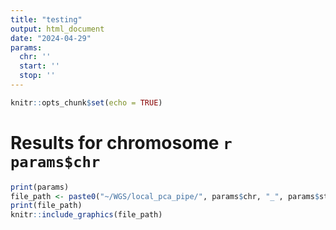 ```yaml
---
title: "testing"
output: html_document
date: "2024-04-29"
params:
  chr: ''
  start: ''
  stop: ''
---
```


```r
knitr::opts_chunk$set(echo = TRUE)
```

# Results for chromosome `r params$chr`


```r
print(params)
file_path <- paste0("~/WGS/local_pca_pipe/", params$chr, "_", params$start, "_", params$stop, "_pies.pdf")
print(file_path)
knitr::include_graphics(file_path)
```

